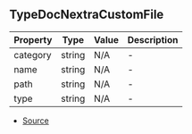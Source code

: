 ## TypeDocNextraCustomFile


| Property | Type | Value | Description |
| ----------- | ----------- | ----------- | ----------- |
| category | string | N/A | - |
| name | string | N/A | - |
| path | string | N/A | - |
| type | string | N/A | - |


- [Source](https://github.com/neplextech/typedoc-nextra/blob/8fffbbb/src/index.ts#L26)